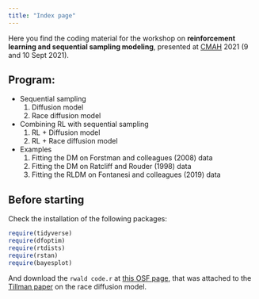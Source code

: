 ```yaml
---
title: "Index page"
---
```


Here you find the coding material for the workshop on **reinforcement learning and sequential sampling modeling**, presented at [CMAH](https://cmah.eu/) 2021 (9 and 10 Sept 2021).

## Program:

* Sequential sampling
  1. Diffusion model
  2. Race diffusion model

* Combining RL with sequential sampling
	1. RL + Diffusion model
	2. RL + Race diffusion model

* Examples
  1. Fitting the DM on Forstman and colleagues (2008) data
  2. Fitting the DM on Ratcliff and Rouder (1998) data
  3. Fitting the RLDM on Fontanesi and colleagues (2019) data

## Before starting

Check the installation of the following packages:
```r
require(tidyverse)
require(dfoptim)
require(rtdists)
require(rstan)
require(bayesplot)
```

And download the `rwald code.r` at [this OSF page](https://osf.io/3sp9t/), that was attached to the [Tillman paper](https://pubmed.ncbi.nlm.nih.gov/32424622/) on the race diffusion model.
